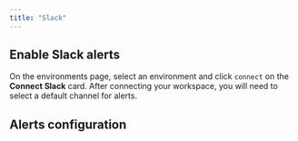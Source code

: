 ```yaml
---
title: "Slack"
---
```


<Snippet file="alerts/alerts-introduction.mdx" />

## Enable Slack alerts

On the environments page, select an environment and click `connect` on the **Connect Slack** card. 
After connecting your workspace, you will need to select a default channel for alerts.

## Alerts configuration

<Snippet file="alerts/alerts-configuration.mdx" />
